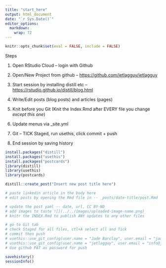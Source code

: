 ```yaml
---
title: "start_here"
output: html_document
date: "`r Sys.Date()`"
editor_options: 
  markdown: 
    wrap: 72
---
```


```r
knitr::opts_chunk$set(eval = FALSE, include = FALSE)
```

Steps

1.  Open RStudio Cloud -- login with Github

2.  Open/New Project from github --
    <https://github.com/jetlagguy/jetlagguy>

3.  Start session by installing distill etc --
    <https://rstudio.github.io/distill/blog.html>

4.  Write/Edit posts (blog posts) and articles (pages)

5.  Knit before you Git (Knit the Index.Rmd after EVERY file you change
    *except this one*)

6.  Update menus via \_site.yml

7.  Git -- TICK Staged, run usethis, click commit + push

8.  End session by saving history

```r
install.packages("distill")
install.packages("usethis")
install.packages("postcards")
library(distill)
library(usethis)
library(postcards)
```

```r
distill::create_post("Insert new post title here")

# paste linkedin article in the body here
# edit posts by opening the Rmd file in -- _posts/date-title/post.Rmd

# update the post yaml -- date, url, CC BY-ND
# add images to taste ![](../../images/uploaded-image-name.png)
# knitr the INDEX.Rmd to publish ANY updates to any other files

```

```r
# go to Git tab
# check Staged for all files, ctl+A select all and Tick
# commit then push
# usethis::use_git_config(user.name = "Jade Barclay", user.email = "jadebarclay@gmail.com")
# usethis::use_git_config(user.name = "jetlagguy", user.email = "info@jetlagguy.com.au")
# Use github PAT as password for push
```

```r
savehistory()
sessionInfo()
```
